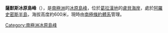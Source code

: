 {{unreferenced|time=2014-01-02T14:53:22+00:00}}
{{coord|67|28|S|67|16|W|display=title}}

'''薩默斯冰原島峰'''（{{lang-en|Somers Nunatak}}），是[[南極洲|南極洲]]的[[冰原島峰|冰原島峰]]，位於[[葛拉漢地|葛拉漢地]]的[[盧貝海岸|盧貝海岸]]，處於[[阿羅史密斯半島|阿羅史密斯半島]]，海拔高度約600米，現時由[[南極條約體系|南極條約體系]]管理。

{{DEFAULTSORT:Somers Nunatak}}
[[Category:南極洲冰原島峰|Category:南極洲冰原島峰]]


{{LoubetCoast-geo-stub}}